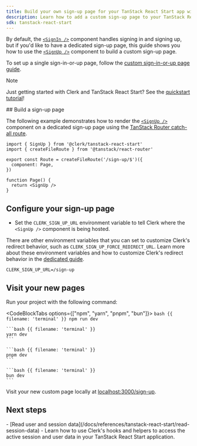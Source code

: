 ```yaml
---
title: Build your own sign-up page for your TanStack React Start app with Clerk
description: Learn how to add a custom sign-up page to your TanStack React Start app with Clerk's prebuilt components.
sdk: tanstack-react-start
---
```


By default, the [`<SignIn />`](/docs/references/tanstack-react-start/custom-sign-in-or-up-page) component handles signing in and signing up, but if you'd like to have a dedicated sign-up page, this guide shows you how to use the [`<SignUp />`](/docs/reference/general/components/authentication/sign-up) component to build a custom sign-up page.

To set up a single sign-in-or-up page, follow the [custom sign-in-or-up page guide](/docs/references/tanstack-react-start/custom-sign-in-or-up-page).

> [!NOTE]
> Just getting started with Clerk and TanStack React Start? See the [quickstart tutorial](/docs/quickstarts/tanstack-react-start)!

<Steps>
  ## Build a sign-up page

  The following example demonstrates how to render the [`<SignUp />`](/docs/reference/general/components/authentication/sign-up) component on a dedicated sign-up page using the [TanStack Router catch-all route](https://tanstack.com/router/latest/docs/framework/react/routing/routing-concepts#splat--catch-all-routes).

  ```tsx {{ filename: 'src/routes/sign-up.$.tsx' }}
  import { SignUp } from '@clerk/tanstack-react-start'
  import { createFileRoute } from '@tanstack/react-router'

  export const Route = createFileRoute('/sign-up/$')({
    component: Page,
  })

  function Page() {
    return <SignUp />
  }
  ```

  ## Configure your sign-up page

  - Set the `CLERK_SIGN_UP_URL` environment variable to tell Clerk where the `<SignUp />` component is being hosted.

  There are other environment variables that you can set to customize Clerk's redirect behavior, such as `CLERK_SIGN_UP_FORCE_REDIRECT_URL`. Learn more about these environment variables and how to customize Clerk's redirect behavior in the [dedicated guide](/docs/guides/custom-redirects).

  ```env {{ filename: '.env' }}
  CLERK_SIGN_UP_URL=/sign-up
  ```

  ## Visit your new pages

  Run your project with the following command:

  <CodeBlockTabs options={["npm", "yarn", "pnpm", "bun"]}>
    ```bash {{ filename: 'terminal' }}
    npm run dev
    ```

    ```bash {{ filename: 'terminal' }}
    yarn dev
    ```

    ```bash {{ filename: 'terminal' }}
    pnpm dev
    ```

    ```bash {{ filename: 'terminal' }}
    bun dev
    ```
  </CodeBlockTabs>

  Visit your new custom page locally at [localhost:3000/sign-up](http://localhost:3000/sign-up).
</Steps>

## Next steps

<Cards>
  - [Read user and session data](/docs/references/tanstack-react-start/read-session-data)
  - Learn how to use Clerk's hooks and helpers to access the active session and user data in your TanStack React Start application.
</Cards>
